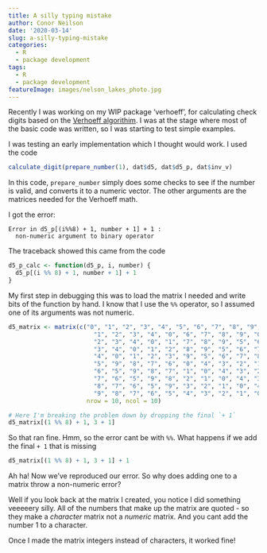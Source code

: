 ```yaml
---
title: A silly typing mistake
author: Conor Neilson
date: '2020-03-14'
slug: a-silly-typing-mistake
categories:
  - R
  - package development
tags:
  - R
  - package development
featureImage: images/nelson_lakes_photo.jpg
---
```


Recently I was working on my WIP package 'verhoeff', for calculating check digits based on the [Verhoeff algorithim](https://en.wikipedia.org/wiki/Verhoeff_algorithm). I was at the stage where most of the basic code was written, so I was starting to test simple examples.

I was testing an early implementation which I thought would work. I used the code

```r
calculate_digit(prepare_number(1), dat$d5, dat$d5_p, dat$inv_v)
```

In this code, `prepare_number` simply does some checks to see if the number is valid, and converts it to a numeric vector. The other arguments are the matrices needed for the Verhoeff math. 

I got the error:
```
Error in d5_p[(i%%8) + 1, number + 1] + 1 : 
  non-numeric argument to binary operator
```

The traceback showed this came from the code
```r
d5_p_calc <- function(d5_p, i, number) {
  d5_p[(i %% 8) + 1, number + 1] + 1
}
```

My first step in debugging this was to load the matrix I needed and write bits of the function by hand. I know that I use the `%%` operator, so I assumed one of its arguments was not numeric.

```r
d5_matrix <- matrix(c("0", "1", "2", "3", "4", "5", "6", "7", "8", "9",
                        "1", "2", "3", "4", "0", "6", "7", "8", "9", "0",
                        "2", "3", "4", "0", "1", "7", "8", "9", "5", "6",
                        "3", "4", "0", "1", "2", "8", "9", "5", "6", "7",
                        "4", "0", "1", "2", "3", "9", "5", "6", "7", "8",
                        "5", "9", "8", "7", "6", "0", "4", "3", "2", "1",
                        "6", "5", "9", "8", "7", "1", "0", "4", "3", "2",
                        "7", "6", "5", "9", "8", "2", "1", "0", "4", "3",
                        "8", "7", "6", "5", "9", "3", "2", "1", "0", "4",
                        "9", "8", "7", "6", "5", "4", "3", "2", "1", "0"),
                      nrow = 10, ncol = 10)

# Here I'm breaking the problem down by dropping the final `+ 1`
d5_matrix[(1 %% 8) + 1, 3 + 1]
```

So that ran fine. Hmm, so the error cant be with `%%`. What happens if we add the final `+ 1` that is missing

```r
d5_matrix[(1 %% 8) + 1, 3 + 1] + 1
```

Ah ha! Now we've reproduced our error. So why does adding one to a matrix throw a non-numeric error?

Well if you look back at the matrix I created, you notice I did something veeeeery silly. All of the numbers that make up the matrix are quoted - so they make a *character* matrix not a *numeric* matrix. And you cant add the number 1 to a character. 

Once I made the matrix integers instead of characters, it worked fine!

